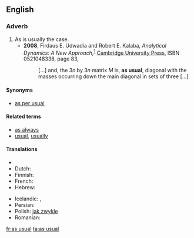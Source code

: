 ==English==

===Adverb===
{{infl|en|adverb|head=[[as]] [[usual]]}}

# As is usually the case.
#* '''2008''', Firdaus E. Udwadia and Robert E. Kalaba, ''Analytical Dynamics: A New Approach'',<sup>[http://books.google.com/books?id=Z-QDk1AqCK0C]</sup> [[w:Cambridge University Press|Cambridge University Press]], ISBN 0521048338, page 83,
#*: […] and, the 3<var>n</var> by 3<var>n</var> matrix <var>M</var> is, '''as usual''', diagonal <!-- [sic] no comma here --> with the masses occurring down the main diagonal in sets of three […]

====Synonyms====
* [[as per usual]]

====Related terms====
* [[as always]]
* [[usual]], [[usually]]

====Translations====
{{trans-top|as is usually the case}}
* {{trreq|Chinese}}
* Dutch: {{t-|nl|zoals gewoonlijk}}
* Finnish: {{t|fi|kuten tavallista}}
* French: {{t+|fr|comme d'habitude}}
* Hebrew: {{t-|he|כרגיל|tr=karagil}}
{{trans-mid}}
* Icelandic: {{t-|is|að venju}},  {{t+|is|eins og vant er}}
* Persian: {{t-|fa|طبق معمول|tr=tebq-e ma'mul|xs=Persian}}
* Polish: [[jak zwykle]]
* Romanian: {{t|ro|ca de obicei}}
{{trans-bottom}}

[[fr:as usual]]
[[ta:as usual]]
